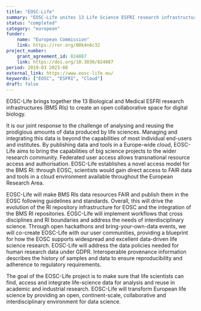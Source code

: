 ```yaml
---
title: "EOSC-Life"
summary: "EOSC-Life unites 13 Life Science ESFRI research infrastructures to develop an open, digital, and collaborative space for biological and medical research. ELIXIR Norway contributes by designing and implementing a secure repository for individual participant data from COVID-19 trials, ensuring accessible and reusable data for the European research community."
status: "completed"
category: "european"
funder:
    name: "European Commission"
    link: https://ror.org/00k4n6c32
project_number:
    grant_agreement_id: 824087 
    link: https://doi.org/10.3030/824087
period: 2019-03 2023-08
external_link: https://www.eosc-life.eu/
keywords: ["EOSC", "ESFRI", "Cloud"]
draft: false
---
```


EOSC-Life brings together the 13  Biological and Medical ESFRI research infrastructures (BMS RIs) to create an open collaborative space for digital biology.

It is our joint response to the challenge of analysing and reusing the prodigious amounts of data produced by life sciences. Managing and integrating this data is beyond the capabilities of most individual end-users and institutes. By publishing data and tools in a Europe-wide cloud, EOSC-Life aims to bring the capabilities of big science projects to the wider research community. Federated user access allows transnational resource access and authorisation. EOSC-Life establishes a novel access model for the BMS RI: through EOSC, scientists would gain direct access to FAIR data and tools in a cloud environment available throughout the European Research Area.

EOSC-Life will make BMS RIs data resources FAIR and publish them in the EOSC following guidelines and standards. Overall, this will drive the evolution of the RI repository infrastructure for EOSC and the integration of the BMS RI repositories. EOSC-Life will implement workflows that cross disciplines and RI boundaries and address the needs of interdisciplinary science. Through open hackathons and bring-your-own-data events, we will co-create  EOSC-Life  with our user communities, providing a blueprint for how the EOSC supports widespread and excellent data-driven life science research. EOSC-Life will address the data policies needed for human research data under GDPR. Interoperable provenance information describes the history of samples and data to ensure reproducibility and adherence to regulatory requirements.

The goal of the EOSC-Life project is to make sure that life scientists can find, access and integrate life-science data for analysis and reuse in academic and industrial research. EOSC-Life will transform European life science by providing an open, continent-scale, collaborative and interdisciplinary environment for data science.
